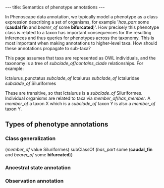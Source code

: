 ---
title: Semantics of phenotype annotations
---

In Phenoscape data annotation, we typically model a phenotype as a class expression describing a set of organisms, for example <nowiki>'</nowiki>''has_part'' some ('''caudal fin''' and ''bearer_of'' some '''bifurcated''')<nowiki>'</nowiki>. How precisely this phenotype class is related to a taxon has important consequences for the resulting inferences and thus queries for phenotypes across the taxonomy. This is most important when making annotations to higher-level taxa. How should these annotations propagate to sub-taxa?

This page assumes that taxa are represented as OWL individuals, and the taxonomy is a tree of ''subclade_of''/''contains_clade'' relationships. For example:

Ictalurus_punctatus ''subclade_of''  Ictalurus ''subclade_of'' Ictaluridae ''subclade_of'' Siluriformes

These are transitive, so that Ictalurus is a ''subclade_of'' Siluriformes. Individual organisms are related to taxa via ''member_of''/''has_member''. A ''member_of'' a taxon X which is a ''subclade_of'' taxon Y is also a ''member_of'' taxon Y.

==Types of phenotype annotations==

===Class generalization===
(''member_of'' value Siluriformes) subClassOf (''has_part'' some ('''caudal_fin''' and ''bearer_of'' some '''bifurcated'''))

===Ancestral state annotation===

===Observation annotation===
